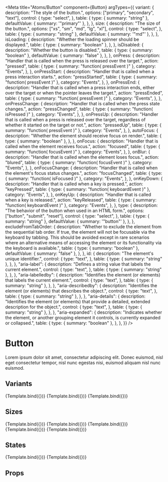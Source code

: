 
<Meta
  title="Atoms/Button"
  component={Button}
  argTypes={{
    variant: {
      description: "The style of the button.",
      options: ["primary", "secondary", "text"],
      control: {
        type: "select",
      },
      table: {
        type: { summary: "string" },
        defaultValue: { summary: '"primary"' },
      },
    },
    size: {
      description: "The size of the button.",
      options: ["xs", "sm", "md", "lg", "xl"],
      control: {
        type: "select",
      },
      table: {
        type: { summary: "string" },
        defaultValue: { summary: '"md"' },
      },
    },
    isLoading: {
      description: "Whether the loading spinner should be displayed.",
      table: {
        type: { summary: "boolean" },
      },
    },
    isDisabled: {
      description: "Whether the button is disabled.",
      table: {
        type: { summary: "boolean" },
        defaultValue: { summary: "false" },
      },
    },
    onPress: {
      description:
        "Handler that is called when the press is released over the target.",
      action: "pressed",
      table: {
        type: { summary: "function( pressEvent )" },
        category: "Events",
      },
    },
    onPressStart: {
      description: "Handler that is called when a press interaction starts.",
      action: "pressStarted",
      table: {
        type: { summary: "function( pressEvent )" },
        category: "Events",
      },
    },
    onPressEnd: {
      description:
        "Handler that is called when a press interaction ends, either over the target or when the pointer leaves the target.",
      action: "pressEnded",
      table: {
        type: { summary: "function( pressEvent )" },
        category: "Events",
      },
    },
    onPressChange: {
      description: "Handler that is called when the press state changes.",
      action: "pressChanged",
      table: {
        type: { summary: "function( isPressed )" },
        category: "Events",
      },
    },
    onPressUp: {
      description:
        "Handler that is called when a press is released over the target, regardless of whether it started on the target or not.",
      action: "pressedUp",
      table: {
        type: { summary: "function( pressEvent )" },
        category: "Events",
      },
    },
    autoFocus: {
      description: "Whether the element should receive focus on render.",
      table: {
        type: { summary: "boolean" },
      },
    },
    onFocus: {
      description: "Handler that is called when the element receives focus.",
      action: "focused",
      table: {
        type: { summary: "function( focusEvent )" },
        category: "Events",
      },
    },
    onBlur: {
      description: "Handler that is called when the element loses focus.",
      action: "blured",
      table: {
        type: { summary: "function( focusEvent )" },
        category: "Events",
      },
    },
    onFocusChange: {
      description:
        "Handler that is called when the element's focus status changes.",
      action: "focusChanged",
      table: {
        type: { summary: "function( isFocused )" },
        category: "Events",
      },
    },
    onKeyDown: {
      description: "Handler that is called when a key is pressed.",
      action: "keyPressed",
      table: {
        type: { summary: "function( keyboardEvent )" },
        category: "Events",
      },
    },
    onKeyUp: {
      description: "Handler that is called when a key is released.",
      action: "keyReleased",
      table: {
        type: { summary: "function( keyboardEvent )" },
        category: "Events",
      },
    },
    type: {
      description: "The behavior of the button when used in an HTML form.",
      options: ["button", "submit", "reset"],
      control: {
        type: "select",
      },
      table: {
        type: { summary: "string" },
        defaultValue: { summary: '"button"' },
      },
    },
    excludeFromTabOrder: {
      description:
        "Whether to exclude the element from the sequential tab order. If true, the element will not be focusable via the keyboard by tabbing. This should be avoided except in rare scenarios where an alternative means of accessing the element or its functionality via the keyboard is available.",
      table: {
        type: { summary: "boolean" },
        defaultValue: { summary: "false" },
      },
    },
    id: {
      description: "The element's unique identifier.",
      control: {
        type: "text",
      },
      table: {
        type: { summary: "string" },
      },
    },
    "aria-label": {
      description: "Defines a string value that labels the current element.",
      control: {
        type: "text",
      },
      table: {
        type: { summary: "string" },
      },
    },
    "aria-labelledby": {
      description:
        "Identifies the element (or elements) that labels the current element.",
      control: {
        type: "text",
      },
      table: {
        type: { summary: "string" },
      },
    },
    "aria-describedby": {
      description:
        "Identifies the element (or elements) that describes the object.",
      control: {
        type: "text",
      },
      table: {
        type: { summary: "string" },
      },
    },
    "aria-details": {
      description:
        "Identifies the element (or elements) that provide a detailed, extended description for the object.",
      control: {
        type: "text",
      },
      table: {
        type: { summary: "string" },
      },
    },
    "aria-expanded": {
      description:
        "Indicates whether the element, or another grouping element it controls, is currently expanded or collapsed.",
      table: {
        type: { summary: "boolean" },
      },
    },
  }}
/>


# Button

Lorem ipsum dolor sit amet, consectetur adipiscing elit. Donec euismod, nisl eget consectetur tempor, nisl nunc egestas nisi, euismod aliquam nisl nunc euismod.

## Variants

<Canvas>
  <Story name="Default">{Template.bind({})}</Story>
  <Story name="Secondary" args={{ variant: "secondary" }}>
    {Template.bind({})}
  </Story>
  <Story name="Text" args={{ variant: "text" }}>
    {Template.bind({})}
  </Story>
</Canvas>

## Sizes

<Canvas>
  <Story name="ExtraSmall" args={{ size: "xs" }}>
    {Template.bind({})}
  </Story>
  <Story name="Small" args={{ size: "sm" }}>
    {Template.bind({})}
  </Story>
  <Story name="Medium" args={{ size: "md" }}>
    {Template.bind({})}
  </Story>
  <Story name="Large" args={{ size: "lg" }}>
    {Template.bind({})}
  </Story>
  <Story name="ExtraLarge" args={{ size: "xl" }}>
    {Template.bind({})}
  </Story>
</Canvas>

## States

<Canvas>
  <Story name="Loading" args={{ isLoading: true }}>
    {Template.bind({})}
  </Story>
  <Story name="Disabled" args={{ isDisabled: true }}>
    {Template.bind({})}
  </Story>
</Canvas>

## Props

<ArgsTable story="Default" />
